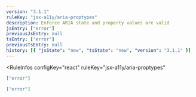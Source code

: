 ```yaml
---
version: "3.1.1"
ruleKey: "jsx-a11y/aria-proptypes"
description: Enforce ARIA state and property values are valid
jsEntry: ["error"]
previousJsEntry: null
tsEntry: ["error"]
previousTsEntry: null
history: [{ "jsState": "new", "tsState": "new", "version": "3.1.1" }]
---
```


<RuleInfos 
  configKey="react" 
  ruleKey="jsx-a11y/aria-proptypes" 
>

```json
["error"]
```

```json
["error"]
```

</RuleInfos>
